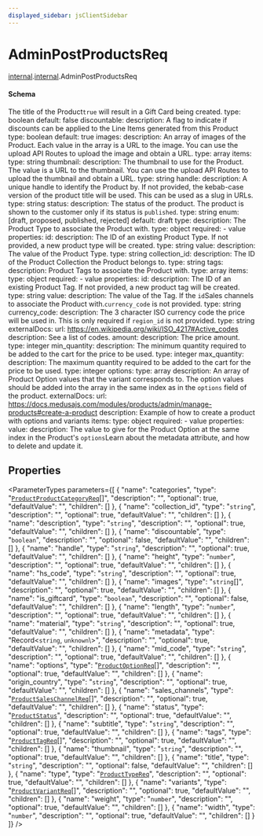 ```yaml
---
displayed_sidebar: jsClientSidebar
---
```



# AdminPostProductsReq

[internal](../../admin_discounts/modules/admin_discounts.internal.mdx).[internal](../modules/admin_discounts.internal.internal.mdx).AdminPostProductsReq

#### Schema

The title of the Product`true` will result in a Gift Card being created.
    type: boolean
    default: false
  discountable:
    description: A flag to indicate if discounts can be applied to the Line Items generated from this Product
    type: boolean
    default: true
  images:
    description: An array of images of the Product. Each value in the array is a URL to the image. You can use the upload API Routes to upload the image and obtain a URL.
    type: array
    items:
      type: string
  thumbnail:
    description: The thumbnail to use for the Product. The value is a URL to the thumbnail. You can use the upload API Routes to upload the thumbnail and obtain a URL.
    type: string
  handle:
    description: A unique handle to identify the Product by. If not provided, the kebab-case version of the product title will be used. This can be used as a slug in URLs.
    type: string
  status:
    description: The status of the product. The product is shown to the customer only if its status is `published`.
    type: string
    enum: [draft, proposed, published, rejected]
    default: draft
  type:
    description: The Product Type to associate the Product with.
    type: object
    required:
      - value
    properties:
      id:
        description: The ID of an existing Product Type. If not provided, a new product type will be created.
        type: string
      value:
        description: The value of the Product Type.
        type: string
  collection_id:
    description: The ID of the Product Collection the Product belongs to.
    type: string
  tags:
    description: Product Tags to associate the Product with.
    type: array
    items:
      type: object
      required:
        - value
      properties:
        id:
          description: The ID of an existing Product Tag. If not provided, a new product tag will be created.
          type: string
        value:
          description: The value of the Tag. If the `id`Sales channels to associate the Product with.`currency_code` is not provided.
                type: string
              currency_code:
                description: The 3 character ISO currency code the price will be used in. This is only required if `region_id` is not provided.
                type: string
                externalDocs:
                  url: https://en.wikipedia.org/wiki/ISO_4217#Active_codes
                  description: See a list of codes.
              amount:
                description: The price amount.
                type: integer
              min_quantity:
                description: The minimum quantity required to be added to the cart for the price to be used.
                type: integer
              max_quantity:
                description: The maximum quantity required to be added to the cart for the price to be used.
                type: integer
        options:
          type: array
          description: An array of Product Option values that the variant corresponds to. The option values should be added into the array in the same index as in the `options` field of the product.
          externalDocs:
            url: https://docs.medusajs.com/modules/products/admin/manage-products#create-a-product
            description: Example of how to create a product with options and variants
          items:
            type: object
            required:
              - value
            properties:
              value:
                description: The value to give for the Product Option at the same index in the Product's `options`Learn about the metadata attribute, and how to delete and update it.

## Properties

<ParameterTypes parameters={[
  {
    "name": "categories",
    "type": "[`ProductProductCategoryReq`](admin_discounts.internal.ProductProductCategoryReq.mdx)[]",
    "description": "",
    "optional": true,
    "defaultValue": "",
    "children": []
  },
  {
    "name": "collection_id",
    "type": "`string`",
    "description": "",
    "optional": true,
    "defaultValue": "",
    "children": []
  },
  {
    "name": "description",
    "type": "`string`",
    "description": "",
    "optional": true,
    "defaultValue": "",
    "children": []
  },
  {
    "name": "discountable",
    "type": "`boolean`",
    "description": "",
    "optional": false,
    "defaultValue": "",
    "children": []
  },
  {
    "name": "handle",
    "type": "`string`",
    "description": "",
    "optional": true,
    "defaultValue": "",
    "children": []
  },
  {
    "name": "height",
    "type": "`number`",
    "description": "",
    "optional": true,
    "defaultValue": "",
    "children": []
  },
  {
    "name": "hs_code",
    "type": "`string`",
    "description": "",
    "optional": true,
    "defaultValue": "",
    "children": []
  },
  {
    "name": "images",
    "type": "`string`[]",
    "description": "",
    "optional": true,
    "defaultValue": "",
    "children": []
  },
  {
    "name": "is_giftcard",
    "type": "`boolean`",
    "description": "",
    "optional": false,
    "defaultValue": "",
    "children": []
  },
  {
    "name": "length",
    "type": "`number`",
    "description": "",
    "optional": true,
    "defaultValue": "",
    "children": []
  },
  {
    "name": "material",
    "type": "`string`",
    "description": "",
    "optional": true,
    "defaultValue": "",
    "children": []
  },
  {
    "name": "metadata",
    "type": "Record<`string`, `unknown`\\>",
    "description": "",
    "optional": true,
    "defaultValue": "",
    "children": []
  },
  {
    "name": "mid_code",
    "type": "`string`",
    "description": "",
    "optional": true,
    "defaultValue": "",
    "children": []
  },
  {
    "name": "options",
    "type": "[`ProductOptionReq`](admin_discounts.internal.ProductOptionReq.mdx)[]",
    "description": "",
    "optional": true,
    "defaultValue": "",
    "children": []
  },
  {
    "name": "origin_country",
    "type": "`string`",
    "description": "",
    "optional": true,
    "defaultValue": "",
    "children": []
  },
  {
    "name": "sales_channels",
    "type": "[`ProductSalesChannelReq`](admin_discounts.internal.ProductSalesChannelReq.mdx)[]",
    "description": "",
    "optional": true,
    "defaultValue": "",
    "children": []
  },
  {
    "name": "status",
    "type": "[`ProductStatus`](../enums/admin_collections.internal.ProductStatus.mdx)",
    "description": "",
    "optional": true,
    "defaultValue": "",
    "children": []
  },
  {
    "name": "subtitle",
    "type": "`string`",
    "description": "",
    "optional": true,
    "defaultValue": "",
    "children": []
  },
  {
    "name": "tags",
    "type": "[`ProductTagReq`](admin_discounts.internal.ProductTagReq.mdx)[]",
    "description": "",
    "optional": true,
    "defaultValue": "",
    "children": []
  },
  {
    "name": "thumbnail",
    "type": "`string`",
    "description": "",
    "optional": true,
    "defaultValue": "",
    "children": []
  },
  {
    "name": "title",
    "type": "`string`",
    "description": "",
    "optional": false,
    "defaultValue": "",
    "children": []
  },
  {
    "name": "type",
    "type": "[`ProductTypeReq`](admin_discounts.internal.ProductTypeReq.mdx)",
    "description": "",
    "optional": true,
    "defaultValue": "",
    "children": []
  },
  {
    "name": "variants",
    "type": "[`ProductVariantReq`](admin_discounts.internal.ProductVariantReq.mdx)[]",
    "description": "",
    "optional": true,
    "defaultValue": "",
    "children": []
  },
  {
    "name": "weight",
    "type": "`number`",
    "description": "",
    "optional": true,
    "defaultValue": "",
    "children": []
  },
  {
    "name": "width",
    "type": "`number`",
    "description": "",
    "optional": true,
    "defaultValue": "",
    "children": []
  }
]} />
